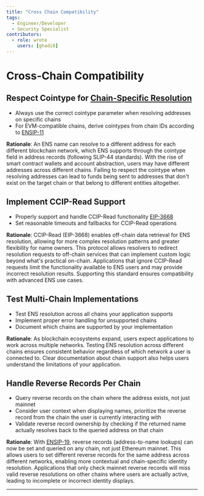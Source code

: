 ```yaml
---
title: "Cross Chain Compatibility"
tags:
  - Engineer/Developer
  - Security Specialist
contributors:
  - role: wrote
    users: [ghadi8]
---
```



<TagProvider>
<TagFilter />

# Cross-Chain Compatibility

<TagList tags={frontmatter.tags} />
<AttributionList contributors={frontmatter.contributors} />

## Respect Cointype for [Chain-Specific Resolution](https://docs.ens.domains/ensip/9)

- Always use the correct cointype parameter when resolving addresses on specific chains
- For EVM-compatible chains, derive cointypes from chain IDs according to [ENSIP-11](https://docs.ens.domains/ensip/11)

**Rationale**: An ENS name can resolve to a different address for each different blockchain network, which ENS supports
through the cointype field in address records (following SLIP-44 standards). With the rise of smart contract wallets and
 account abstraction, users may have different addresses across different chains. Failing to respect the cointype when
resolving addresses can lead to funds being sent to addresses that don't exist on the target chain or that belong to
different entities altogether.

## Implement CCIP-Read Support

- Properly support and handle CCIP-Read functionality [EIP-3668](https://eips.ethereum.org/EIPS/eip-3668)
- Set reasonable timeouts and fallbacks for CCIP-Read operations

**Rationale**: CCIP-Read (EIP-3668) enables off-chain data retrieval for ENS resolution, allowing for more complex
resolution patterns and greater flexibility for name owners. This protocol allows resolvers to redirect resolution
requests to off-chain services that can implement custom logic beyond what's practical on-chain. Applications that
ignore CCIP-Read requests limit the functionality available to ENS users and may provide incorrect resolution results.
Supporting this standard ensures compatibility with advanced ENS use cases.

## Test Multi-Chain Implementations

- Test ENS resolution across all chains your application supports
- Implement proper error handling for unsupported chains
- Document which chains are supported by your implementation

**Rationale**: As blockchain ecosystems expand, users expect applications to work across multiple networks. Testing ENS
resolution across different chains ensures consistent behavior regardless of which network a user is connected to. Clear
 documentation about chain support also helps users understand the limitations of your application.

## Handle Reverse Records Per Chain

- Query reverse records on the chain where the address exists, not just mainnet
- Consider user context when displaying names, prioritize the reverse record from the chain the user is currently
  interacting with
- Validate reverse record ownership by checking if the returned name actually resolves back to the queried address on
  that chain

**Rationale**: With [ENSIP-19](https://docs.ens.domains/ensip/19), reverse records (address-to-name lookups) can now be
set and queried on any chain, not just Ethereum mainnet. This allows users to set different reverse records for the same
address across different networks, enabling more contextual and chain-specific identity resolution. Applications that
only check mainnet reverse records will miss valid reverse resolutions on other chains where users are actually active,
leading to incomplete or incorrect identity displays.

---

</TagProvider>
<ContributeFooter />
